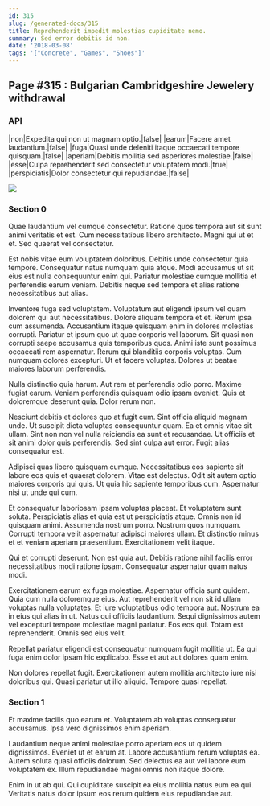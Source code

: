 ```yaml
---
id: 315
slug: /generated-docs/315
title: Reprehenderit impedit molestias cupiditate nemo.
summary: Sed error debitis id non.
date: '2018-03-08'
tags: '["Concrete", "Games", "Shoes"]'
---
```

<Partial />

## Page #315 : Bulgarian Cambridgeshire Jewelery withdrawal
### API

|non|Expedita qui non ut magnam optio.|false|
|earum|Facere amet laudantium.|false|
|fuga|Quasi unde deleniti itaque occaecati tempore quisquam.|false|
|aperiam|Debitis mollitia sed asperiores molestiae.|false|
|esse|Culpa reprehenderit sed consectetur voluptatem modi.|true|
|perspiciatis|Dolor consectetur qui repudiandae.|false|


![](/assets/cats-3.jpg)

### Section 0
Quae laudantium vel cumque consectetur. Ratione quos tempora aut sit sunt animi veritatis et est. Cum necessitatibus libero architecto. Magni qui ut et et. Sed quaerat vel consectetur.
 Est nobis vitae eum voluptatem doloribus. Debitis unde consectetur quia tempore. Consequatur natus numquam quia atque. Modi accusamus ut sit eius est nulla consequuntur enim qui. Pariatur molestiae cumque mollitia et perferendis earum veniam. Debitis neque sed tempora et alias ratione necessitatibus aut alias.
 Inventore fuga sed voluptatem. Voluptatum aut eligendi ipsum vel quam dolorem qui aut necessitatibus. Dolore aliquam tempora et et. Rerum ipsa cum assumenda. Accusantium itaque quisquam enim in dolores molestias corrupti. Pariatur et ipsum quo ut quae corporis vel laborum.
Sit quasi non corrupti saepe accusamus quis temporibus quos. Animi iste sunt possimus occaecati rem aspernatur. Rerum qui blanditiis corporis voluptas. Cum numquam dolores excepturi. Ut et facere voluptas. Dolores ut beatae maiores laborum perferendis.
 Nulla distinctio quia harum. Aut rem et perferendis odio porro. Maxime fugiat earum. Veniam perferendis quisquam odio ipsam eveniet. Quis et doloremque deserunt quia. Dolor rerum non.
 Nesciunt debitis et dolores quo at fugit cum. Sint officia aliquid magnam unde. Ut suscipit dicta voluptas consequuntur quam. Ea et omnis vitae sit ullam. Sint non non vel nulla reiciendis ea sunt et recusandae.
Ut officiis et sit animi dolor quis perferendis. Sed sint culpa aut error. Fugit alias consequatur est.
 Adipisci quas libero quisquam cumque. Necessitatibus eos sapiente sit labore eos quis et quaerat dolorem. Vitae est delectus. Odit sit autem optio maiores corporis qui quis. Ut quia hic sapiente temporibus cum. Aspernatur nisi ut unde qui cum.
 Et consequatur laboriosam ipsam voluptas placeat. Et voluptatem sunt soluta. Perspiciatis alias et quia est ut perspiciatis atque.
Omnis non id quisquam animi. Assumenda nostrum porro. Nostrum quos numquam. Corrupti tempora velit aspernatur adipisci maiores ullam. Et distinctio minus et et veniam aperiam praesentium. Exercitationem velit itaque.
 Qui et corrupti deserunt. Non est quia aut. Debitis ratione nihil facilis error necessitatibus modi ratione ipsam. Consequatur aspernatur quam natus modi.
 Exercitationem earum ex fuga molestiae. Aspernatur officia sunt quidem. Quia cum nulla doloremque eius. Aut reprehenderit vel non sit id ullam voluptas nulla voluptates. Et iure voluptatibus odio tempora aut. Nostrum ea in eius qui alias in ut.
Natus qui officiis laudantium. Sequi dignissimos autem vel excepturi tempore molestiae magni pariatur. Eos eos qui. Totam est reprehenderit. Omnis sed eius velit.
 Repellat pariatur eligendi est consequatur numquam fugit mollitia ut. Ea qui fuga enim dolor ipsam hic explicabo. Esse et aut aut dolores quam enim.
 Non dolores repellat fugit. Exercitationem autem mollitia architecto iure nisi doloribus qui. Quasi pariatur ut illo aliquid. Tempore quasi repellat.
### Section 1
Et maxime facilis quo earum et. Voluptatem ab voluptas consequatur accusamus. Ipsa vero dignissimos enim aperiam.
 Laudantium neque animi molestiae porro aperiam eos ut quidem dignissimos. Eveniet ut et earum at. Labore accusantium rerum voluptas ea. Autem soluta quasi officiis dolorum. Sed delectus ea aut vel labore eum voluptatem ex. Illum repudiandae magni omnis non itaque dolore.
 Enim in ut ab qui. Qui cupiditate suscipit ea eius mollitia natus eum ea qui. Veritatis natus dolor ipsum eos rerum quidem eius repudiandae aut.
